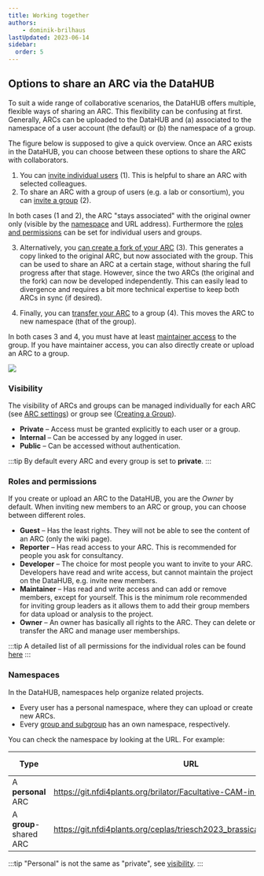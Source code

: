 ```yaml
---
title: Working together
authors: 
    - dominik-brilhaus
lastUpdated: 2023-06-14
sidebar:
  order: 5
---
```



## Options to share an ARC via the DataHUB

To suit a wide range of collaborative scenarios, the DataHUB offers multiple, flexible ways of sharing an ARC.
This flexibility can be confusing at first. Generally, ARCs can be uploaded to the DataHUB and (a) associated to the namespace of a user account (the default) or (b) the namespace of a group.

The figure below is supposed to give a quick overview. Once an ARC exists in the DataHUB, you can choose between these options to share the ARC with collaborators.

1. You can [invite individual users](/nfdi4plants.knowledgebase/datahub/datahub-invite-collaborators) (1). This is helpful to share an ARC with selected colleagues.
2. To share an ARC with a group of users (e.g. a lab or consortium), you can [invite a group](/nfdi4plants.knowledgebase/datahub/datahub-invite-collaborators) (2).

In both cases (1 and 2), the ARC "stays associated" with the original owner only (visible by the [namespace](#namespaces) and URL address). Furthermore the [roles and permissions](#roles-and-permissions) can be set for individual users and groups.

3. Alternatively, you [can create a fork of your ARC](/nfdi4plants.knowledgebase/datahub/datahub-arc-fork) (3). This generates a copy linked to the original ARC, but now associated with the group. This can be used to share an ARC at a certain stage, without sharing the full progress after that stage. However, since the two ARCs (the original and the fork) can now be developed independently. This can easily lead to divergence and requires a bit more technical expertise to keep both ARCs in sync (if desired).

4. Finally, you can [transfer your ARC](/nfdi4plants.knowledgebase/datahub/datahub-arc-settings#advanced-settings) to a group (4). This moves the ARC to new namespace (that of the group).

In both cases 3 and 4, you must have at least [maintainer access](#roles-and-permissions) to the group.
If you have maintainer access, you can also directly create or upload an ARC to a group.

![](@images/datahub/arc-sharing.drawio.png)

### Visibility

The visibility of ARCs and groups can be managed individually for each ARC (see [ARC settings](/nfdi4plants.knowledgebase/datahub/datahub-arc-settings)) or group see ([Creating a Group](/nfdi4plants.knowledgebase/datahub/datahub-groups)).

- **Private** &ndash; Access must be granted explicitly to each user or a group.
- **Internal** &ndash; Can be accessed by any logged in user.
- **Public** &ndash; Can be accessed without authentication.  

:::tip
By default every ARC and every group is set to **private**.
:::

### Roles and permissions

If you create or upload an ARC to the DataHUB, you are the *Owner* by default.
When inviting new members to an ARC or group, you can choose between different roles.

- **Guest** &ndash; Has the least rights. They will not be able to see the content of an ARC (only the wiki page).
- **Reporter** &ndash; Has read access to your ARC. This is recommended for people you ask for consultancy.
- **Developer** &ndash; The choice for most people you want to invite to your ARC. Developers have read and write access, but cannot maintain the project on the DataHUB, e.g. invite new members.
- **Maintainer** &ndash; Has read and write access and can add or remove members, except for yourself. This is the minimum role recommended for inviting group leaders as it allows them to add their group members for data upload or analysis to the project.
- **Owner** &ndash; An owner has basically all rights to the ARC. They can delete or transfer the ARC and manage user memberships.

:::tip
A detailed list of all permissions for the individual roles can be found [here](https://docs.gitlab.com/ee/user/permissions.html)
:::

### Namespaces

In the DataHUB, namespaces help organize related projects.

- Every user has a personal namespace, where they can upload or create new ARCs.
- Every [group and subgroup](/nfdi4plants.knowledgebase/datahub/datahub-groups) has an own namespace, respectively.

You can check the namespace by looking at the URL. For example:

Type | URL | Namespace | Display Name
--- | --- | --- | ---
A **personal** ARC | https://git.nfdi4plants.org/brilator/Facultative-CAM-in-Talinum | `brilator` | Dominik Brilhaus
A **group**-shared ARC | https://git.nfdi4plants.org/ceplas/triesch2023_brassicaceae_transposons | `ceplas` | CEPLAS

:::tip
"Personal" is not the same as "private", see [visibility](#visibility).
:::